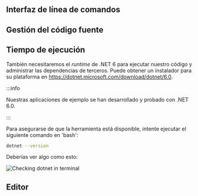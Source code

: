 
## Interfaz de línea de comandos

<CliSetup />

## Gestión del código fuente

<GitSetup />

## Tiempo de ejecución

También necesitaremos el _runtime_ de .NET 6 para ejecutar nuestro código y administrar las dependencias de terceros.
Puede obtener un instalador para su plataforma en https://dotnet.microsoft.com/download/dotnet/6.0.



:::info

Nuestras aplicaciones de ejemplo se han desarrollado y probado con .NET 6.0.


:::



Para asegurarse de que la herramienta está disponible, intente ejecutar el siguiente comando en 'bash':

```bash
dotnet --version
```

Deberías ver algo como esto:

![Checking dotnet in terminal](dotnet.webp)

## Editor

<VSCodeSetup />
